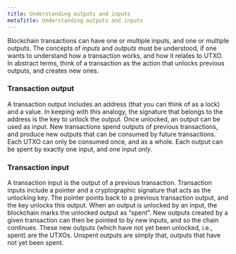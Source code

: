 ```yaml
---
title: Understanding outputs and inputs
metaTitle: Understanding outputs and inputs
---
```


Blockchain transactions can have one or multiple inputs, and one or multiple outputs. The concepts of *inputs* and *outputs* must be understood, if one wants to understand how a transaction works, and how it relates to UTXO. In abstract terms, think of a transaction as the action that unlocks previous outputs, and creates new ones.

### Transaction output
A transaction output includes an address (that you can think of as a lock) and a value. In keeping with this analogy, the signature that belongs to the address is the key to unlock the output. Once unlocked, an output can be used as input. New transactions spend outputs of previous transactions, and produce new outputs that can be consumed by future transactions. Each UTXO can only be consumed once, and as a whole. Each output can be spent by exactly one input, and one input *only*.

### Transaction input
A transaction input is the output of a previous transaction. Transaction inputs include a pointer and a cryptographic signature that acts as the unlocking key. The pointer points back to a previous transaction output, and the key unlocks this output. When an output is unlocked by an input, the blockchain marks the unlocked output as “spent”. New outputs created by a given transaction can then be pointed to by new inputs, and so the chain continues. These new outputs (which have not yet been unlocked, i.e., spent) are the UTXOs. Unspent outputs are simply that, outputs that have not yet been spent.
